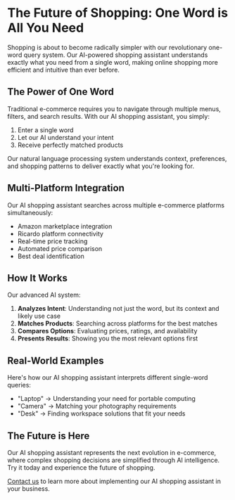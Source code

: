 # The Future of Shopping: One Word is All You Need

Shopping is about to become radically simpler with our revolutionary one-word query system. Our AI-powered shopping assistant understands exactly what you need from a single word, making online shopping more efficient and intuitive than ever before.

## The Power of One Word

Traditional e-commerce requires you to navigate through multiple menus, filters, and search results. With our AI shopping assistant, you simply:

1. Enter a single word
2. Let our AI understand your intent
3. Receive perfectly matched products

Our natural language processing system understands context, preferences, and shopping patterns to deliver exactly what you're looking for.

## Multi-Platform Integration

Our AI shopping assistant searches across multiple e-commerce platforms simultaneously:

- Amazon marketplace integration
- Ricardo platform connectivity
- Real-time price tracking
- Automated price comparison
- Best deal identification

## How It Works

Our advanced AI system:

1. **Analyzes Intent**: Understanding not just the word, but its context and likely use case
2. **Matches Products**: Searching across platforms for the best matches
3. **Compares Options**: Evaluating prices, ratings, and availability
4. **Presents Results**: Showing you the most relevant options first

## Real-World Examples

Here's how our AI shopping assistant interprets different single-word queries:

- "Laptop" → Understanding your need for portable computing
- "Camera" → Matching your photography requirements
- "Desk" → Finding workspace solutions that fit your needs

## The Future is Here

Our AI shopping assistant represents the next evolution in e-commerce, where complex shopping decisions are simplified through AI intelligence. Try it today and experience the future of shopping.

[Contact us](/about) to learn more about implementing our AI shopping assistant in your business.
